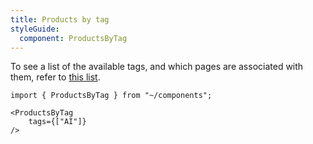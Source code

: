 ```yaml
---
title: Products by tag
styleGuide:
  component: ProductsByTag
---
```


To see a list of the available tags, and which pages are associated with them, refer to [this list](/style-guide/frontmatter/tags/).

```mdx live
import { ProductsByTag } from "~/components";

<ProductsByTag
    tags={["AI"]}
/>
```